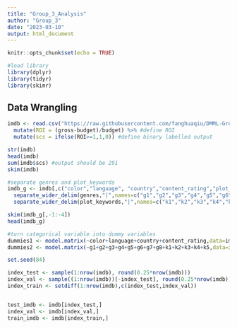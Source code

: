 ```yaml
---
title: "Group_3_Analysis"
author: "Group_3"
date: "2023-03-10"
output: html_document
---
```


```r
knitr::opts_chunk$set(echo = TRUE)

#load library
library(dplyr)
library(tidyr)
library(skimr)
```

## Data Wrangling

```r
imdb <- read.csv("https://raw.githubusercontent.com/fanghuaqiu/DMML-Group-3/main/group_3.csv") %>%
  mutate(ROI = (gross-budget)/budget) %>% #define ROI
  mutate(scs = ifelse(ROI>=1,1,0)) #define binary labelled output

str(imdb)
head(imdb)
sum(imdb$scs) #output should be 291
skim(imdb)
```

```r
#separate genres and plot_keywords
imdb_g <- imdb[,c("color","language", "country","content_rating","plot_keywords","genres")] %>%
  separate_wider_delim(genres,"|",names=c("g1","g2","g3","g4","g5","g6","g7","g8"),too_few = "align_start") %>%
  separate_wider_delim(plot_keywords,"|",names=c("k1","k2","k3","k4","k5"),too_few = "align_start")

skim(imdb_g[,-1:-4])
head(imdb_g)

#turn categorical variable into dummy variables
dummies1 <- model.matrix(~color+language+country+content_rating,data=imdb_g)[,-1]
dummies2 <- model.matrix(~g1+g2+g3+g4+g5+g6+g7+g8+k1+k2+k3+k4+k5,data=imdb_g)
```


```r
set.seed(84)

index_test <- sample(1:nrow(imdb), round(0.25*nrow(imdb)))
index_val <- sample((1:nrow(imdb))[-index_test], round(0.25*nrow(imdb)))
index_train <- setdiff(1:nrow(imdb),c(index_test,index_val))


test_imdb <- imdb[index_test,]
index_val <- imdb[index_val,]
train_imdb <- imdb[index_train,]
```


